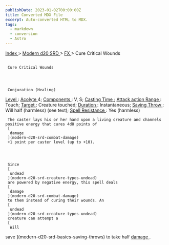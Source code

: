 ```yaml
---
publishDate: 2023-01-02T00:00:00Z
title: Converted MDX File
excerpt: Auto-converted HTML to MDX.
tags:
  - markdown
  - conversion
  - Astro
---
```


[
Index
](-index) >
[
Modern d20 SRD
](modern-d20-srd-index) >
[
FX
](modern-d20-srd-fx-index) > Cure Critical Wounds

##

     Cure Critical Wounds




     Conjuration (Healing)

[
Level
](modern-d20-srd-fx-level)
:
[
Acolyte
](modern-d20-srd-classes-advanced-acolyte)
4;
[
Components
](modern-d20-srd-fx-components)
: V, S;
[
Casting Time
](modern-d20-srd-fx-casting-time)
;
[
Attack action
](modern-d20-srd-combat-attack-actions)
[
Range
](modern-d20-srd-fx-range)
: Touch;
[
Target
](modern-d20-srd-fx-target)
: Creature touched;
[
Duration
](modern-d20-srd-fx-duration)
: Instantaneous;
[
Saving Throw
](modern-d20-srd-basics-saving-throws)
: Will half (harmless) (see text);
[
Spell Resistance
](modern-d20-srd-special-abilities-spell-resistance)
: Yes (harmless)

     The caster lays his or her hand upon a living creature and channels positive energy that cures 4d8 points of
     [
      damage
     ](modern-d20-srd-combat-damage)
     +1 point per caster level (up to +10).




     Since
     [
      undead
     ](modern-d20-srd-creature-types-undead)
     are powered by negative energy, this spell deals
     [
      damage
     ](modern-d20-srd-combat-damage)
     to them instead of curing their wounds. An
     [
      undead
     ](modern-d20-srd-creature-types-undead)
     creature can attempt a
     [
      Will

save
](modern-d20-srd-basics-saving-throws)
to take half
[
damage
](modern-d20-srd-combat-damage)
.
